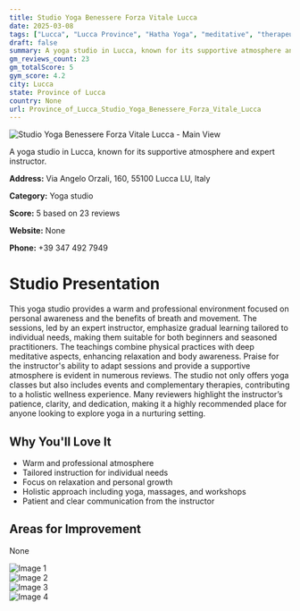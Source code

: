 ```yaml
---
title: Studio Yoga Benessere Forza Vitale Lucca
date: 2025-03-08
tags: ["Lucca", "Lucca Province", "Hatha Yoga", "meditative", "therapeutic", "welcoming", "professional", "Lucca"]  
draft: false
summary: A yoga studio in Lucca, known for its supportive atmosphere and expert instructor.
gm_reviews_count: 23
gm_totalScore: 5
gym_score: 4.2
city: Lucca
state: Province of Lucca
country: None
url: Province_of_Lucca_Studio_Yoga_Benessere_Forza_Vitale_Lucca
---
```


<div className="aspect-[16/9] relative my-8">
  <img 
    src="https://lh5.googleusercontent.com/p/AF1QipN61Ovb_2HAfTVsqlmFrvxfGPnnE4KjCMCiUL9Y=w1920-h1080-k-no"
    alt="Studio Yoga Benessere Forza Vitale Lucca - Main View"
    className="object-cover absolute inset-0 w-full h-full rounded-lg"
  />
</div>

A yoga studio in Lucca, known for its supportive atmosphere and expert instructor.

**Address:** Via Angelo Orzali, 160, 55100 Lucca LU, Italy

**Category:** Yoga studio

**Score:** 5 based on 23 reviews

**Website:** None

**Phone:** +39 347 492 7949

# Studio Presentation

This yoga studio provides a warm and professional environment focused on personal awareness and the benefits of breath and movement. The sessions, led by an expert instructor, emphasize gradual learning tailored to individual needs, making them suitable for both beginners and seasoned practitioners. The teachings combine physical practices with deep meditative aspects, enhancing relaxation and body awareness. Praise for the instructor's ability to adapt sessions and provide a supportive atmosphere is evident in numerous reviews. The studio not only offers yoga classes but also includes events and complementary therapies, contributing to a holistic wellness experience. Many reviewers highlight the instructor’s patience, clarity, and dedication, making it a highly recommended place for anyone looking to explore yoga in a nurturing setting.

## Why You'll Love It

- Warm and professional atmosphere
- Tailored instruction for individual needs
- Focus on relaxation and personal growth
- Holistic approach including yoga, massages, and workshops
- Patient and clear communication from the instructor

## Areas for Improvement

None

<div className="grid grid-cols-1 xl:grid-cols-2 gap-4 my-8">
<div className="aspect-[4/3] relative"><img src="https://lh3.googleusercontent.com/p/AF1QipMbFR9MQJv0Z2gS_1HZYJdyl3TBIZpPtATxrDAM=w1920-h1080-k-no" alt="Image 1" className="object-cover absolute inset-0 w-full h-full rounded-lg" /></div>
<div className="aspect-[4/3] relative"><img src="https://lh5.googleusercontent.com/p/AF1QipNviB1_NwKGVRMD4nJx7Xhs_kDaQhZAOidCY607=w1920-h1080-k-no" alt="Image 2" className="object-cover absolute inset-0 w-full h-full rounded-lg" /></div>
<div className="aspect-[4/3] relative"><img src="https://lh5.googleusercontent.com/p/AF1QipN-f2Nfj4pkwNJ_eQ5l5NXfz10_p8ipfkRhFeIH=w1920-h1080-k-no" alt="Image 3" className="object-cover absolute inset-0 w-full h-full rounded-lg" /></div>
<div className="aspect-[4/3] relative"><img src="https://lh5.googleusercontent.com/p/AF1QipM4lAhS7pe4s_QCAX7X8Plkt4-2X-AvxiX-SvBq=w1920-h1080-k-no" alt="Image 4" className="object-cover absolute inset-0 w-full h-full rounded-lg" /></div>
</div>